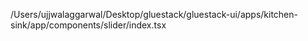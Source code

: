 /Users/ujjwalaggarwal/Desktop/gluestack/gluestack-ui/apps/kitchen-sink/app/components/slider/index.tsx